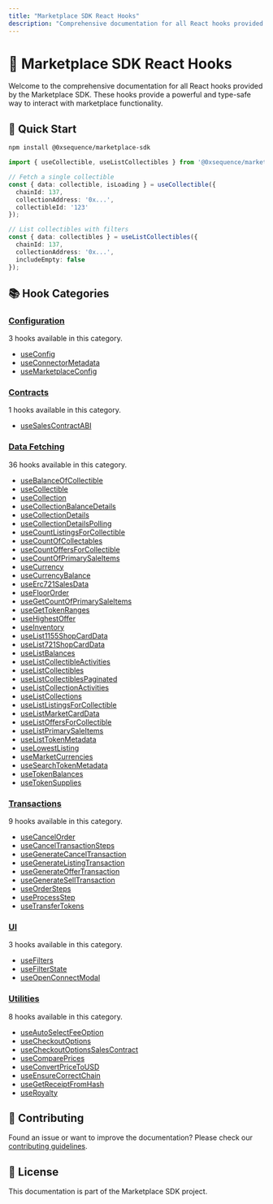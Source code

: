 ```yaml
---
title: "Marketplace SDK React Hooks"
description: "Comprehensive documentation for all React hooks provided by the Marketplace SDK"
---
```


# 🚀 Marketplace SDK React Hooks

Welcome to the comprehensive documentation for all React hooks provided by the Marketplace SDK. These hooks provide a powerful and type-safe way to interact with marketplace functionality.

## 🎯 Quick Start

```bash
npm install @0xsequence/marketplace-sdk
```

```typescript
import { useCollectible, useListCollectibles } from '@0xsequence/marketplace-sdk/react/hooks';

// Fetch a single collectible
const { data: collectible, isLoading } = useCollectible({
  chainId: 137,
  collectionAddress: '0x...',
  collectibleId: '123'
});

// List collectibles with filters
const { data: collectibles } = useListCollectibles({
  chainId: 137,
  collectionAddress: '0x...',
  includeEmpty: false
});
```

## 📚 Hook Categories

### [Configuration](./config/)

3 hooks available in this category.

- [useConfig](./config/useConfig.mdx)
- [useConnectorMetadata](./config/useConnectorMetadata.mdx)
- [useMarketplaceConfig](./config/useMarketplaceConfig.mdx)

### [Contracts](./contracts/)

1 hooks available in this category.

- [useSalesContractABI](./contracts/useSalesContractABI.mdx)

### [Data Fetching](./data/)

36 hooks available in this category.

- [useBalanceOfCollectible](./data/useBalanceOfCollectible.mdx)
- [useCollectible](./data/useCollectible.mdx)
- [useCollection](./data/useCollection.mdx)
- [useCollectionBalanceDetails](./data/useCollectionBalanceDetails.mdx)
- [useCollectionDetails](./data/useCollectionDetails.mdx)
- [useCollectionDetailsPolling](./data/useCollectionDetailsPolling.mdx)
- [useCountListingsForCollectible](./data/useCountListingsForCollectible.mdx)
- [useCountOfCollectables](./data/useCountOfCollectables.mdx)
- [useCountOffersForCollectible](./data/useCountOffersForCollectible.mdx)
- [useCountOfPrimarySaleItems](./data/useCountOfPrimarySaleItems.mdx)
- [useCurrency](./data/useCurrency.mdx)
- [useCurrencyBalance](./data/useCurrencyBalance.mdx)
- [useErc721SalesData](./data/useErc721SalesData.mdx)
- [useFloorOrder](./data/useFloorOrder.mdx)
- [useGetCountOfPrimarySaleItems](./data/useGetCountOfPrimarySaleItems.mdx)
- [useGetTokenRanges](./data/useGetTokenRanges.mdx)
- [useHighestOffer](./data/useHighestOffer.mdx)
- [useInventory](./data/useInventory.mdx)
- [useList1155ShopCardData](./data/useList1155ShopCardData.mdx)
- [useList721ShopCardData](./data/useList721ShopCardData.mdx)
- [useListBalances](./data/useListBalances.mdx)
- [useListCollectibleActivities](./data/useListCollectibleActivities.mdx)
- [useListCollectibles](./data/useListCollectibles.mdx)
- [useListCollectiblesPaginated](./data/useListCollectiblesPaginated.mdx)
- [useListCollectionActivities](./data/useListCollectionActivities.mdx)
- [useListCollections](./data/useListCollections.mdx)
- [useListListingsForCollectible](./data/useListListingsForCollectible.mdx)
- [useListMarketCardData](./data/useListMarketCardData.mdx)
- [useListOffersForCollectible](./data/useListOffersForCollectible.mdx)
- [useListPrimarySaleItems](./data/useListPrimarySaleItems.mdx)
- [useListTokenMetadata](./data/useListTokenMetadata.mdx)
- [useLowestListing](./data/useLowestListing.mdx)
- [useMarketCurrencies](./data/useMarketCurrencies.mdx)
- [useSearchTokenMetadata](./data/useSearchTokenMetadata.mdx)
- [useTokenBalances](./data/useTokenBalances.mdx)
- [useTokenSupplies](./data/useTokenSupplies.mdx)

### [Transactions](./transactions/)

9 hooks available in this category.

- [useCancelOrder](./transactions/useCancelOrder.mdx)
- [useCancelTransactionSteps](./transactions/useCancelTransactionSteps.mdx)
- [useGenerateCancelTransaction](./transactions/useGenerateCancelTransaction.mdx)
- [useGenerateListingTransaction](./transactions/useGenerateListingTransaction.mdx)
- [useGenerateOfferTransaction](./transactions/useGenerateOfferTransaction.mdx)
- [useGenerateSellTransaction](./transactions/useGenerateSellTransaction.mdx)
- [useOrderSteps](./transactions/useOrderSteps.mdx)
- [useProcessStep](./transactions/useProcessStep.mdx)
- [useTransferTokens](./transactions/useTransferTokens.mdx)

### [UI](./ui/)

3 hooks available in this category.

- [useFilters](./ui/useFilters.mdx)
- [useFilterState](./ui/useFilterState.mdx)
- [useOpenConnectModal](./ui/useOpenConnectModal.mdx)

### [Utilities](./utils/)

8 hooks available in this category.

- [useAutoSelectFeeOption](./utils/useAutoSelectFeeOption.mdx)
- [useCheckoutOptions](./utils/useCheckoutOptions.mdx)
- [useCheckoutOptionsSalesContract](./utils/useCheckoutOptionsSalesContract.mdx)
- [useComparePrices](./utils/useComparePrices.mdx)
- [useConvertPriceToUSD](./utils/useConvertPriceToUSD.mdx)
- [useEnsureCorrectChain](./utils/useEnsureCorrectChain.mdx)
- [useGetReceiptFromHash](./utils/useGetReceiptFromHash.mdx)
- [useRoyalty](./utils/useRoyalty.mdx)


## 📝 Contributing

Found an issue or want to improve the documentation? Please check our [contributing guidelines](../../../CONTRIBUTING.md).

## 📄 License

This documentation is part of the Marketplace SDK project.
